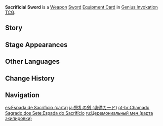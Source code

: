 {{About|the [[Genius Invokation TCG]] Equipment Card|the [[Sword]]|Sacrificial Sword}}
{{Genius Invokation TCG Infobox
|title     = Sacrificial Sword
|id        = 311502
|image     = Sacrificial Sword Equipment Card.png
|type      = Equipment Card
|group     = Weapon;Sword
|effect    = '''The character deals +1 DMG.'''<br>'''After the character uses an Elemental Skill:''' Create 1 Elemental Die of the same Elemental Type as this character. (Once per Round)
|matching  = 3
|source1   = {{Sold By}}
}}
'''Sacrificial Sword''' is a [[Weapon Card|Weapon]] [[Sword Card|Sword]] [[Equipment Card]] in [[Genius Invokation TCG]].

==Story==
{{Description|This blade was just a prop before its blade was sharpened by the passage of time.|title=Composed: Sacrificial Sword}}

==Stage Appearances==
{{Genius Invokation TCG Stage Appearances}}

==Other Languages==
{{Other Languages|Transclude=Sacrificial Sword;1#0}}

==Change History==
{{Change History|3.3}}

==Navigation==
{{Genius Invokation TCG Navbox|Equipment Card}}

[[es:Espada de Sacrificio (carta)]]
[[ja:祭礼の剣 (装備カード)]]
[[pt-br:Chamado Sagrado dos Sete:Espada do Sacrifício]]
[[ru:Церемониальный меч (карта экипировки)]]